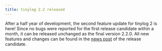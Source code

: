 ```yaml
---
title: tinylog 2.2 released
---
```


After a half year of development, the second feature update for tinylog 2 is here! Since no bugs were reported for the first release candidate within a month, it can be released unchanged as the final version 2.2.0. All new features and changes can be found in the [news post](/2020/09/first-release-candidate-of-tinylog-2.2-is-out/) of the release candidate.
